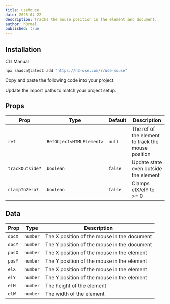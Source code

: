```yaml
---
title: useMouse
date: 2025-04-22
description: Tracks the mouse position in the element and document..
author: h3rmel
published: true
---
```


<HookPreview name="use-mouse-demo" />

## Installation

<Tabs defaultValue="cli">

<TabsList>
  <TabsTrigger value="cli">CLI</TabsTrigger>
  <TabsTrigger value="manual">Manual</TabsTrigger>
</TabsList>
<TabsContent value="cli">

```bash
npx shadcn@latest add "https://h3-use.com/r/use-mouse"
```

</TabsContent>
<TabsContent value="manual">

<Steps>

<Step>Copy and paste the following code into your project.</Step>

<HookSource name="use-mouse" />

<Step>Update the import paths to match your project setup.</Step>

</Steps>

</TabsContent>

</Tabs>

## Props

| Prop            | Type                     | Default | Description                                        |
| --------------- | ------------------------ | ------- | -------------------------------------------------- |
| `ref`           | `RefObject<HTMLElement>` | `null`  | The ref of the element to track the mouse position |
| `trackOutside?` | `boolean`                | `false` | Update state even outside the element              |
| `clampToZero?`  | `boolean`                | `false` | Clamps elX/elY to >= 0                             |

## Data

| Prop   | Type     | Description                                 |
| ------ | -------- | ------------------------------------------- |
| `docX` | `number` | The X position of the mouse in the document |
| `docY` | `number` | The Y position of the mouse in the document |
| `posX` | `number` | The X position of the mouse in the element  |
| `posY` | `number` | The Y position of the mouse in the element  |
| `elX`  | `number` | The X position of the mouse in the element  |
| `elY`  | `number` | The Y position of the mouse in the element  |
| `elH`  | `number` | The height of the element                   |
| `elW`  | `number` | The width of the element                    |
